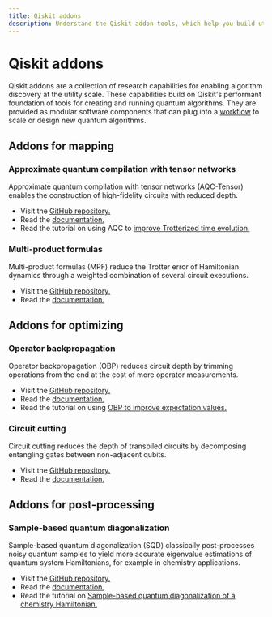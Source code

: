 ```yaml
---
title: Qiskit addons
description: Understand the Qiskit addon tools, which help you build utility-grade quantum workflows.
---
```


# Qiskit addons

Qiskit addons are a collection of research capabilities for enabling algorithm discovery at the utility scale. These capabilities build on Qiskit's performant foundation of tools for creating and running quantum algorithms. They are provided as modular software components that can plug into a [workflow](/docs/guides/intro-to-patterns) to scale or design new quantum algorithms.

## Addons for mapping

### Approximate quantum compilation with tensor networks

Approximate quantum compilation with tensor networks (AQC-Tensor) enables the construction of high-fidelity circuits with reduced depth.

- Visit the [GitHub repository.](https://github.com/Qiskit/qiskit-addon-aqc-tensor)
- Read the [documentation.](/docs/guides/qiskit-addons-aqc)
- Read the tutorial on using AQC to [improve Trotterized time evolution.](/docs/tutorials/approximate-quantum-compilation-for-time-evolution)

### Multi-product formulas

Multi-product formulas (MPF) reduce the Trotter error of Hamiltonian dynamics through a weighted combination of several circuit executions.

- Visit the [GitHub repository.](https://github.com/Qiskit/qiskit-addon-mpf)
- Read the [documentation.](https://qiskit.github.io/qiskit-addon-mpf)

## Addons for optimizing

### Operator backpropagation

Operator backpropagation (OBP) reduces circuit depth by trimming operations from the end at the cost of more operator measurements.

- Visit the [GitHub repository.](https://github.com/Qiskit/qiskit-addon-obp)
- Read the [documentation.](/docs/guides/qiskit-addons-obp)
- Read the tutorial on using [OBP to improve expectation values.](/docs/tutorials/operator-back-propagation)

### Circuit cutting

Circuit cutting reduces the depth of transpiled circuits by decomposing entangling gates between non-adjacent qubits.

- Visit the [GitHub repository.](https://github.com/Qiskit/qiskit-addon-cutting)
- Read the [documentation.](https://qiskit.github.io/qiskit-addon-cutting)

##  Addons for post-processing

### Sample-based quantum diagonalization

Sample-based quantum diagonalization (SQD) classically post-processes noisy quantum samples to yield more accurate eigenvalue estimations of quantum system Hamiltonians, for example in chemistry applications.

- Visit the [GitHub repository.](https://github.com/Qiskit/qiskit-addon-sqd)
- Read the [documentation.](/docs/guides/qiskit-addons-sqd)
- Read the tutorial on [Sample-based quantum diagonalization of a chemistry Hamiltonian.](/docs/tutorials/sample-based-quantum-diagonalization)

